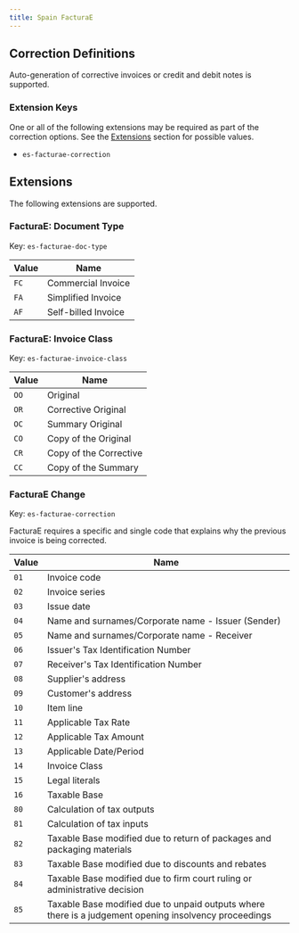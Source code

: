 ```yaml
---
title: Spain FacturaE
---
```


## Correction Definitions

Auto-generation of corrective invoices or credit and debit notes is
supported.

### Extension Keys

One or all of the following extensions may be required as part of the correction
options. See the [Extensions](#extensions) section for possible values.
- <code>es-facturae-correction</code>

## Extensions

The following extensions are supported.

### FacturaE: Document Type

Key: <code>es-facturae-doc-type</code>

| Value | Name |
| ---- | ---- |
| <code>FC</code> | Commercial Invoice |
| <code>FA</code> | Simplified Invoice |
| <code>AF</code> | Self-billed Invoice |

### FacturaE: Invoice Class

Key: <code>es-facturae-invoice-class</code>

| Value | Name |
| ---- | ---- |
| <code>OO</code> | Original |
| <code>OR</code> | Corrective Original |
| <code>OC</code> | Summary Original |
| <code>CO</code> | Copy of the Original |
| <code>CR</code> | Copy of the Corrective |
| <code>CC</code> | Copy of the Summary |

### FacturaE Change

Key: <code>es-facturae-correction</code>	

FacturaE requires a specific and single code that explains why the previous invoice is being corrected.

| Value | Name |
| ---- | ---- |
| <code>01</code> | Invoice code |
| <code>02</code> | Invoice series |
| <code>03</code> | Issue date |
| <code>04</code> | Name and surnames/Corporate name - Issuer (Sender) |
| <code>05</code> | Name and surnames/Corporate name - Receiver |
| <code>06</code> | Issuer's Tax Identification Number |
| <code>07</code> | Receiver's Tax Identification Number |
| <code>08</code> | Supplier's address |
| <code>09</code> | Customer's address |
| <code>10</code> | Item line |
| <code>11</code> | Applicable Tax Rate |
| <code>12</code> | Applicable Tax Amount |
| <code>13</code> | Applicable Date/Period |
| <code>14</code> | Invoice Class |
| <code>15</code> | Legal literals |
| <code>16</code> | Taxable Base |
| <code>80</code> | Calculation of tax outputs |
| <code>81</code> | Calculation of tax inputs |
| <code>82</code> | Taxable Base modified due to return of packages and packaging materials |
| <code>83</code> | Taxable Base modified due to discounts and rebates |
| <code>84</code> | Taxable Base modified due to firm court ruling or administrative decision |
| <code>85</code> | Taxable Base modified due to unpaid outputs where there is a judgement opening insolvency proceedings |